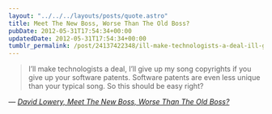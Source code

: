 ```yaml
---
layout: "../../../layouts/posts/quote.astro"
title: Meet The New Boss, Worse Than The Old Boss?
pubDate: 2012-05-31T17:54:34+00:00
updatedDate: 2012-05-31T17:54:34+00:00
tumblr_permalink: /post/24137422348/ill-make-technologists-a-deal-ill-give-up-my
---
```


> I’ll make technologists a deal, I’ll give up my song copyrights if you give up your software patents. Software patents are even less unique than your typical song. So this should be easy right?

— <cite>[David Lowery, _Meet The New Boss, Worse Than The Old Boss?_](https://thetrichordist.com/2012/04/15/meet-the-new-boss-worse-than-the-old-boss-full-post/)</cite>
